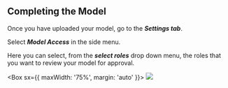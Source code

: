 
## **Completing the Model**

Once you have uploaded your model, go to the **_*Settings tab*_**.

Select **_*Model Access*_** in the side menu.

Here you can select, from the **_*select roles*_** drop down menu, the roles that you want to review your model for
approval.

<Box sx={{ maxWidth: '75%', margin: 'auto' }}>
  <Image src={bailoModelAccess} />
</Box>


>
